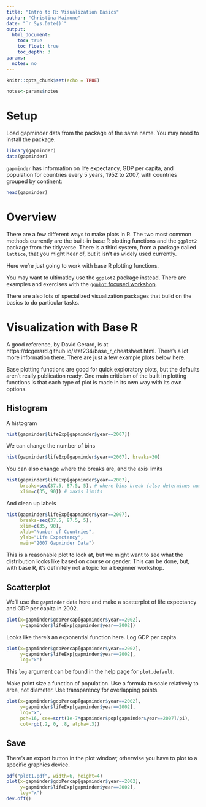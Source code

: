 ```yaml
---
title: "Intro to R: Visualization Basics"
author: "Christina Maimone"
date: "`r Sys.Date()`"
output: 
  html_document:
    toc: true
    toc_float: true
    toc_depth: 3
params:
  notes: no
---
```



```r
knitr::opts_chunk$set(echo = TRUE)
```

```r
notes<-params$notes
```

# Setup

Load gapminder data from the package of the same name.  You may need to install the package.

```r
library(gapminder)
data(gapminder)
```

`gapminder` has information on life expectancy, GDP per capita, and population for countries every 5 years, 1952 to 2007, with countries grouped by continent:

```r
head(gapminder)
```



# Overview

There are a few different ways to make plots in R.  The two most common methods currently are the built-in base R plotting functions and the `ggplot2` package from the tidyverse.  There is a third system, from a package called `lattice`, that you might hear of, but it isn't as widely used currently.  

Here we're just going to work with base R plotting functions.

You may want to ultimatley use the `ggplot2` package instead.  There are examples and exercises with the [`ggplot` focused workshop](https://github.com/nuitrcs/ggplotworkshop).

There are also lots of specialized visualization packages that build on the basics to do particular tasks.


# Visualization with Base R 

A good reference, by David Gerard, is at https://dcgerard.github.io/stat234/base_r_cheatsheet.html.  There's a lot more information there.  There are just a few example plots below here.

Base plotting functions are good for quick exploratory plots, but the defaults aren't really publication ready.  One main criticism of the built in plotting functions is that each type of plot is made in its own way with its own options.  

## Histogram

A histogram

```r
hist(gapminder$lifeExp[gapminder$year==2007])
```

We can change the number of bins

```r
hist(gapminder$lifeExp[gapminder$year==2007], breaks=30)
```

You can also change where the breaks are, and the axis limits

```r
hist(gapminder$lifeExp[gapminder$year==2007],
     breaks=seq(37.5, 87.5, 5), # where bins break (also determines number)
     xlim=c(35, 90)) # xaxis limits
```

And clean up labels

```r
hist(gapminder$lifeExp[gapminder$year==2007],
     breaks=seq(37.5, 87.5, 5), 
     xlim=c(35, 90),
     xlab="Number of Countries",
     ylab="Life Expectancy",
     main="2007 Gapminder Data") 
```

This is a reasonable plot to look at, but we might want to see what the distribution looks like based on course or gender.  This can be done, but, with base R, it's definitely not a topic for a beginner workshop. 

## Scatterplot

We'll use the `gapminder` data here and make a scatterplot of life expectancy and GDP per capita in 2002.

```r
plot(x=gapminder$gdpPercap[gapminder$year==2002], 
     y=gapminder$lifeExp[gapminder$year==2002])
```

Looks like there's an exponential function here.  Log GDP per capita.  

```r
plot(x=gapminder$gdpPercap[gapminder$year==2002], 
     y=gapminder$lifeExp[gapminder$year==2002],
     log="x")
```

This `log` argument can be found in the help page for `plot.default`.

Make point size a function of population.  Use a formula to scale relatively to area, not diameter.  Use transparency for overlapping points.  

```r
plot(x=gapminder$gdpPercap[gapminder$year==2002], 
     y=gapminder$lifeExp[gapminder$year==2002],
     log="x",
     pch=16, cex=sqrt(1e-7*gapminder$pop[gapminder$year==2007]/pi),
     col=rgb(.2, 0, .8, alpha=.3))
```


## Save

There's an export button in the plot window; otherwise you have to plot to a specific graphics device.

```r
pdf("plot1.pdf", width=6, height=4)
plot(x=gapminder$gdpPercap[gapminder$year==2002], 
     y=gapminder$lifeExp[gapminder$year==2002],
     log="x")
dev.off()
```



